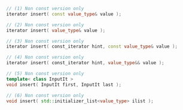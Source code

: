 ```cpp
// (1) Non const version only
iterator insert( const value_type& value );

// (2) Non const version only
iterator insert( value_type& value );

// (3) Non const version only
iterator insert( const_iterator hint, const value_type& value );

// (4) Non const version only
iterator insert( const_iterator hint, value_type&& value );

// (5) Non const version only
template< class InputIt >
void insert( InputIt first, InputIt last );

// (6) Non const version only
void insert( std::initializer_list<value_type> ilist );
```
